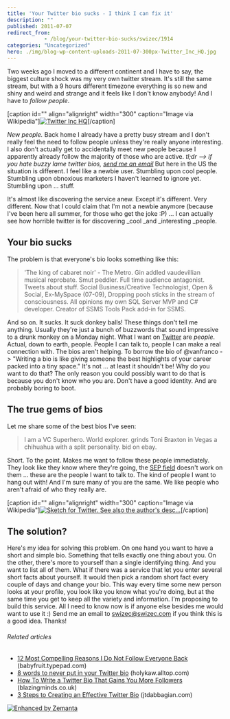 ```yaml
---
title: 'Your Twitter bio sucks - I think I can fix it'
description: ""
published: 2011-07-07
redirect_from: 
            - /blog/your-twitter-bio-sucks/swizec/1914
categories: "Uncategorized"
hero: ./img/blog-wp-content-uploads-2011-07-300px-Twitter_Inc_HQ.jpg
---
```

Two weeks ago I moved to a different continent and I have to say, the biggest culture shock was my very own twitter stream. It&#x27;s still the same stream, but with a 9 hours different timezone everything is so new and shiny and weird and strange and it feels like I don&#x27;t know anybody! And I have to _follow people_.

\[caption id=&quot;&quot; align=&quot;alignright&quot; width=&quot;300&quot; caption=&quot;Image via Wikipedia&quot;][![Twitter Inc HQ](./img/blog-wp-content-uploads-2011-07-300px-Twitter_Inc_HQ.jpg "Twitter Inc HQ")](http://commons.wikipedia.org/wiki/File:Twitter_Inc_HQ.jpg)\[/caption]

_New people._ Back home I already have a pretty busy stream and I don&#x27;t really feel the need to follow people unless they&#x27;re really anyone interesting. I also don&#x27;t actually get to accidentally meet new people because I apparently already follow the majority of those who are active. _tl;dr --&gt; if you hate buzzy lame twitter bios, [send me an email](<mailto:swizec@swizec.com?subject=long bios suck!>)_ But here in the US the situation is different. I feel like a newbie user. Stumbling upon cool people. Stumbling upon obnoxious marketers I haven&#x27;t learned to ignore yet. Stumbling upon ... stuff.

<!--more-->

It&#x27;s almost like discovering the service anew. Except it&#x27;s different. Very different. Now that I could claim that I&#x27;m not a newbie anymore (because I&#x27;ve been here all summer, for those who get the joke :P) ... I can actually see how horrible twitter is for discovering \_cool \_and \_interesting \_people.

## Your bio sucks

The problem is that everyone&#x27;s bio looks something like this:

> &#x27;The king of cabaret noir&#x27; - The Metro. Gin addled vaudevillian musical reprobate. Smut peddler. Full time audience antagonist. Tweets about stuff. Social Business/Creative Technologist, Open &amp; Social, Ex-MySpace (07-09), Dropping pooh sticks in the stream of consciousness. All opinions my own SQL Server MVP and C# developer. Creator of SSMS Tools Pack add-in for SSMS.

And so on. It sucks. It suck donkey balls! These things don&#x27;t tell me anything. Usually they&#x27;re just a bunch of buzzwords that sound impressive to a drunk monkey on a Monday night. What I want on [Twitter](http://twitter.com "Twitter") are _people_. Actual, down to earth, people. People I can talk to, people I can make a real connection with. The bios aren&#x27;t helping. To borrow the bio of @vanfranco -&gt; &quot;Writing a bio is like giving someone the best highlights of your career packed into a tiny space.&quot; It&#x27;s not ... at least it shouldn&#x27;t be! Why do you want to do that? The only reason you could possibly want to do that is because you don&#x27;t know who you are. Don&#x27;t have a good identity. And are probably boring to boot.

## The true gems of bios

Let me share some of the best bios I&#x27;ve seen:

> I am a VC Superhero. World explorer. grinds Toni Braxton in Vegas a chihuahua with a split personality. bid on ebay.

Short. To the point. Makes me want to follow these people immediately. They look like they know where they&#x27;re going, the [SEP field](http://en.wikipedia.org/wiki/Somebody_Else%27s_Problem "Somebody Else's Problem") doesn&#x27;t work on them ... these are the people I want to talk to. The kind of people I want to hang out with! And I&#x27;m sure many of you are the same. We like people who aren&#x27;t afraid of who they really are.

\[caption id=&quot;&quot; align=&quot;alignright&quot; width=&quot;300&quot; caption=&quot;Image via Wikipedia&quot;][![Sketch for Twitter. See also the author's desc...](./img/blog-wp-content-uploads-2011-07-300px-Twttr_sketch-Dorsey-2006.jpg "Sketch for Twitter. See also the author's desc...")](http://commons.wikipedia.org/wiki/File:Twttr_sketch-Dorsey-2006.jpg)\[/caption]

## The solution?

Here&#x27;s my idea for solving this problem. On one hand you want to have a short and simple bio. Something that tells exactly one thing about you. On the other, there&#x27;s more to yourself than a single identifying thing. And you want to list all of them. What if there was a service that let you enter several short facts about yourself. It would then pick a random short fact every couple of days and change your bio. This way every time some new person looks at your profile, you look like you know what you&#x27;re doing, but at the same time you get to keep all the variety and information. I&#x27;m proposing to build this service. All I need to know now is if anyone else besides me would want to use it :) Send me an email to [swizec@swizec.com](<mailto:swizec@swizec.com?subject=long bios suck!>) if you think this is a good idea. Thanks!

###### Related articles

- [12 Most Compelling Reasons I Do Not Follow Everyone Back](http://babyfruit.typepad.com/mediagirl/2011/07/12-most-compelling-reasons-i-do-not-follow-everyone-back.html) (babyfruit.typepad.com)
- [8 words to never put in your Twitter bio](http://holykaw.alltop.com/8-words-to-never-put-in-your-twitter-bio) (holykaw.alltop.com)
- [How To Write a Twitter Bio That Gains You More Followers](http://blazingminds.co.uk/write-twitter-bio-gains-followers/) (blazingminds.co.uk)
- [3 Steps to Creating an Effective Twitter Bio](http://jtdabbagian.com/2011/05/3-steps-to-creating-an-effective-twitter-bio/) (jtdabbagian.com)

[![Enhanced by Zemanta](http://img.zemanta.com/zemified_e.png?x-id=54bca522-1101-4c1a-8d21-245d006ac73c)](http://www.zemanta.com/ "Enhanced by Zemanta")
